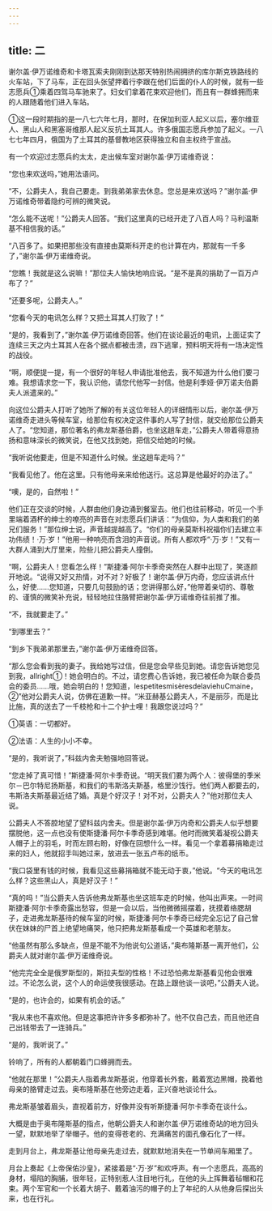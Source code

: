 ```yaml
---
---
---
```

title: 二
---



谢尔盖·伊万诺维奇和卡塔瓦索夫刚刚到达那天特别热闹拥挤的库尔斯克铁路线的火车站，下了马车，正在回头张望押着行李跟在他们后面的仆人的时候，就有一些志愿兵①乘着四驾马车驰来了。妇女们拿着花束欢迎他们，而且有一群蜂拥而来的人跟随着他们进入车站。



①这一段时期指的是一八七六年七月，那时，在保加利亚人起义以后，塞尔维亚人、黑山人和黑塞哥维那人起义反抗土耳其人。许多俄国志愿兵参加了起义。一八七七年四月，俄国为了土耳其的基督教地区获得独立和自主权终于宣战。

有一个欢迎过志愿兵的太太，走出候车室对谢尔盖·伊万诺维奇说：

“您也来欢送吗，”她用法语问。

“不，公爵夫人，我自己要走。到我弟弟家去休息。您总是来欢送吗？”谢尔盖·伊万诺维奇带着隐约可辨的微笑说。

“怎么能不送呢！”公爵夫人回答。“我们这里真的已经开走了八百人吗？马利温斯基不相信我的话。”

“八百多了。如果把那些没有直接由莫斯科开走的也计算在内，那就有一千多了，”谢尔盖·伊万诺维奇说。

“您瞧！我就是这么说嘛！”那位夫人愉快地响应说。“是不是真的捐助了一百万卢布了？”

“还要多呢，公爵夫人。”

“您看今天的电讯怎么样？又把土耳其人打败了！”

“是的，我看到了，”谢尔盖·伊万诺维奇回答。他们在谈论最近的电讯，上面证实了连续三天之内土耳其人在各个据点都被击溃，四下逃窜，预料明天将有一场决定性的战役。

“啊，顺便提一提，有一个很好的年轻人申请批准他去，我不知道为什么他们要刁难。我想请求您一下，我认识他，请您代他写一封信。他是利季娅·伊万诺夫伯爵夫人派遣来的。”

向这位公爵夫人打听了她所了解的有关这位年轻人的详细情形以后，谢尔盖·伊万诺维奇走进头等候车室，给那位有权决定这件事的人写了封信，就交给那位公爵夫人了。“您知道，那位著名的弗龙斯基伯爵，也坐这趟车走，”公爵夫人带着得意扬扬和意味深长的微笑说，在他又找到她，把信交给她的时候。

“我听说他要走，但是不知道什么时候。坐这趟车走吗？”

“我看见他了。他在这里。只有他母亲来给他送行。这总算是他最好的办法了。”

“噢，是的，自然啦！”

他们正在交谈的时候，人群由他们身边涌到餐室去。他们也往前移动，听见一个手里端着酒杯的绅士的嘹亮的声音在对志愿兵们讲话：“为信仰，为人类和我们的弟兄们服务！”那位绅士说，声音越提越高了。“你们的母亲莫斯科祝福你们去建立丰功伟绩！·万·岁！”他用一种响亮而含泪的声音说。所有人都欢呼“·万·岁！”又有一大群人涌到大厅里来，险些儿把公爵夫人撞倒。

“啊，公爵夫人！您看怎么样！”斯捷潘·阿尔卡季奇突然在人群中出现了，笑逐颜开地说。“说得又好又热情，对不对？好极了！谢尔盖·伊万内奇，您应该讲点什么，好使……您知道，只要几句鼓励的话；您讲得那么好，”他带着亲切的、尊敬的、谨慎的微笑补充说，轻轻地拉住胳臂把谢尔盖·伊万诺维奇往前推了推。

“不，我就要走了。”

“到哪里去？”

“到乡下我弟弟那里去，”谢尔盖·伊万诺维奇回答。

“那么您会看到我的妻子。我给她写过信，但是您会早些见到她。请您告诉她您见到我，allright①！她会明白的。不过，请您费心告诉她，我已被任命为联合委员会的委员……哦，她会明白的！您知道，lespetitesmisèresdelaviehuCmaine，②”他对公爵夫人说，仿佛在道歉一样。“米亚赫基公爵夫人，不是丽莎，而是比比施，真的送去了一千枝枪和十二个护士哩！我跟您说过吗？”



①英语：一切都好。

②法语：人生的小小不幸。

“是的，我听说了，”科兹内舍夫勉强地回答说。

“您走掉了真可惜！”斯捷潘·阿尔卡季奇说。“明天我们要为两个人：彼得堡的季米尔－巴尔特尼扬斯基，和我们的韦斯洛夫斯基，格里沙饯行。他们两人都要去的，韦斯洛夫斯基最近结了婚。真是个好汉子！对不对，公爵夫人？”他对那位夫人说。

公爵夫人不答腔地望了望科兹内舍夫。但是谢尔盖·伊万内奇和公爵夫人似乎想要摆脱他，这一点也没有使斯捷潘·阿尔卡季奇感到难堪。他时而微笑着凝视公爵夫人帽子上的羽毛，时而左顾右盼，好像在回想什么一样。看见一个拿着募捐箱走过来的妇人，他就招手叫她过来，放进去一张五卢布的纸币。

“我口袋里有钱的时候，我看见这些募捐箱就不能无动于衷，”他说。“今天的电讯怎么样？这些黑山人，真是好汉子！”

“真的吗！”当公爵夫人告诉他弗龙斯基也坐这班车走的时候，他叫出声来。一时间斯捷潘·阿尔卡季奇露出愁容，但是一会以后，当他微微摇摆着，抚摸着络腮胡子，走进弗龙斯基待的候车室的时候，斯捷潘·阿尔卡季奇已经完全忘记了自己曾伏在妹妹的尸首上绝望地痛哭，他只把弗龙斯基看成一个英雄和老朋友。

“他虽然有那么多缺点，但是不能不为他说句公道话，”奥布隆斯基一离开他们，公爵夫人就对谢尔盖·伊万诺维奇说。

“他完完全全是俄罗斯型的，斯拉夫型的性格！不过恐怕弗龙斯基看见他会很难过。不论怎么说，这个人的命运使我很感动。在路上跟他谈一谈吧，”公爵夫人说。

“是的，也许会的，如果有机会的话。”

“我从来也不喜欢他。但是这事把许许多多都弥补了。他不仅自己去，而且他还自己出钱带去了一连骑兵。”

“是的，我听说了。”

铃响了，所有的人都朝着门口蜂拥而去。

“他就在那里！”公爵夫人指着弗龙斯基说，他穿着长外套，戴着宽边黑帽，挽着他母亲的胳臂走过去。奥布隆斯基在他旁边走着，正兴奋地谈论什么。

弗龙斯基皱着眉头，直视着前方，好像并没有听斯捷潘·阿尔卡季奇在谈什么。

大概是由于奥布隆斯基的指点，他朝公爵夫人和谢尔盖·伊万诺维奇站的地方回头一望，默默地举了举帽子。他的变得苍老的、充满痛苦的面孔像石化了一样。

走到月台上，弗龙斯基让他母亲先走过去，就默默地消失在一节单间车厢里了。

月台上奏起《上帝保佑沙皇》，紧接着是“·万·岁”和欢呼声。有一个志愿兵，高高的身材，塌陷的胸脯，很年轻，正特别惹人注目地行礼，在他的头上挥舞着毡帽和花束。两个军官和一个长着大胡子、戴着油污的帽子的上了年纪的人从他身后探出头来，也在行礼。